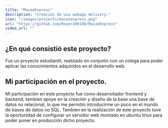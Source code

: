 ```yaml
---
title: "MacaoExpress"
description: "Creación de una webapp delivery."
icon: "/images/projects/macaoexpress.png"
url: "https://github.com/Royer200108/MacaoExpress"
video_url: ""
---
```


## ¿En qué consistió este proyecto?
Fue un proyecto estudiantil, realizado en conjunto con un colega para poder aplicar las conocimientos adquiridos en el desarrollo web.

## Mi participación en el proyecto.
Mi participación en este proyecto fue como desarrollador frontend y backend, tambien apoye en la creación y diseño de la base una base de datos no relacional, lo que me permitió introducirme un poco en el mundo de bases de datos no SQL. Tambien en la realización de este proyecto tuve la oportunidad de configurar un servidor web montado en ubuntu linux para poder poner en producción dicho proyecto.
